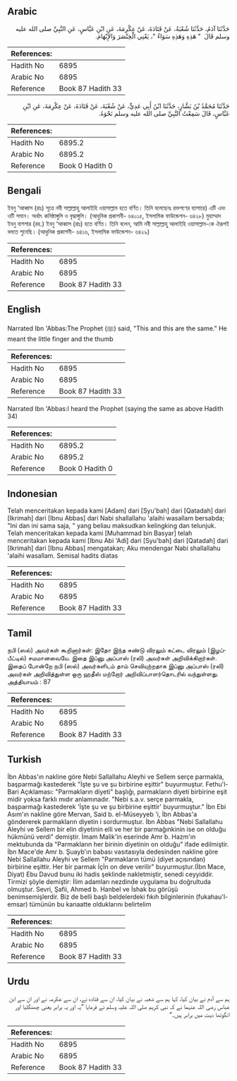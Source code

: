 ## Arabic


<div dir="rtl" lang="ar" style={{fontSize:'larger',backgroundColor:'#f8f9fa',padding:20}}>
حَدَّثَنَا آدَمُ، حَدَّثَنَا شُعْبَةُ، عَنْ قَتَادَةَ، عَنْ عِكْرِمَةَ، عَنِ ابْنِ عَبَّاسٍ، عَنِ النَّبِيِّ صلى الله عليه وسلم قَالَ ‏ "‏ هَذِهِ وَهَذِهِ سَوَاءٌ ‏"‏، يَعْنِي الْخِنْصَرَ وَالإِبْهَامَ‏.‏
</div>
<div style={{backgroundColor:'#f8f9fa',padding:20, marginBottom: 10}}><table> <thead> <tr> <th>References:</th> <th></th> </tr> </thead> <tbody><tr><td>Hadith No</td><td>6895</td></tr><tr><td>Arabic No</td><td>6895</td></tr><tr><td>Reference</td><td>Book 87 Hadith 33</td></tr></tbody></table></div>


<div dir="rtl" lang="ar" style={{fontSize:'larger',backgroundColor:'#f8f9fa',padding:20}}>
حَدَّثَنَا مُحَمَّدُ بْنُ بَشَّارٍ، حَدَّثَنَا ابْنُ أَبِي عَدِيٍّ، عَنْ شُعْبَةَ، عَنْ قَتَادَةَ، عَنْ عِكْرِمَةَ، عَنِ ابْنِ عَبَّاسٍ، قَالَ سَمِعْتُ النَّبِيَّ صلى الله عليه وسلم نَحْوَهُ‏.‏
</div>
<div style={{backgroundColor:'#f8f9fa',padding:20, marginBottom: 10}}><table> <thead> <tr> <th>References:</th> <th></th> </tr> </thead> <tbody><tr><td>Hadith No</td><td>6895.2</td></tr><tr><td>Arabic No</td><td>6895.2</td></tr><tr><td>Reference</td><td>Book 0 Hadith 0</td></tr></tbody></table></div>

## Bengali


<div dir="ltr" lang="bn" style={{fontSize:'larger',backgroundColor:'#f8f9fa',padding:20}}>
ইবনু ‘আব্বাস (রাঃ) সূত্রে নবী সাল্লাল্লাহু আলাইহি ওয়াসাল্লাম হতে বর্ণিত। তিনি বলেছেনঃ রক্তপণের ব্যাপারে) এটি এবং ওটি সমান। অর্থাৎ কনিষ্ঠাঙ্গুলি ও বৃদ্ধাঙ্গুলি। (আধুনিক প্রকাশনী- ৬৪০১৫, ইসলামিক ফাউন্ডেশন- ৬৪২৮) মুহাম্মাদ ইবনু বাশশার (রহ.) ইবনু ‘আব্বাস (রাঃ) হতে বর্ণিত। তিনি বলেন, আমি নবী সাল্লাল্লাহু আলাইহি ওয়াসাল্লাম-কে ঐরূপই বলতে শুনেছি। (আধুনিক প্রকাশনী- ৬৪১৬, ইসলামিক ফাউন্ডেশন- ৬৪২৯)
</div>
<div style={{backgroundColor:'#f8f9fa',padding:20, marginBottom: 10}}><table> <thead> <tr> <th>References:</th> <th></th> </tr> </thead> <tbody><tr><td>Hadith No</td><td>6895</td></tr><tr><td>Arabic No</td><td>6895</td></tr><tr><td>Reference</td><td>Book 87 Hadith 33</td></tr></tbody></table></div>

## English


<div dir="ltr" lang="en" style={{fontSize:'larger',backgroundColor:'#f8f9fa',padding:20}}>
Narrated Ibn 'Abbas:The Prophet (ﷺ) said, "This and this are the same." He meant the little finger and the thumb
</div>
<div style={{backgroundColor:'#f8f9fa',padding:20, marginBottom: 10}}><table> <thead> <tr> <th>References:</th> <th></th> </tr> </thead> <tbody><tr><td>Hadith No</td><td>6895</td></tr><tr><td>Arabic No</td><td>6895</td></tr><tr><td>Reference</td><td>Book 87 Hadith 33</td></tr></tbody></table></div>


<div dir="ltr" lang="en" style={{fontSize:'larger',backgroundColor:'#f8f9fa',padding:20}}>
Narrated Ibn 'Abbas:I heard the Prophet (saying the same as above Hadith 34)
</div>
<div style={{backgroundColor:'#f8f9fa',padding:20, marginBottom: 10}}><table> <thead> <tr> <th>References:</th> <th></th> </tr> </thead> <tbody><tr><td>Hadith No</td><td>6895.2</td></tr><tr><td>Arabic No</td><td>6895.2</td></tr><tr><td>Reference</td><td>Book 0 Hadith 0</td></tr></tbody></table></div>

## Indonesian


<div dir="ltr" lang="id" style={{fontSize:'larger',backgroundColor:'#f8f9fa',padding:20}}>
Telah menceritakan kepada kami [Adam] dari [Syu'bah] dari [Qatadah] dari [Ikrimah] dari [Ibnu Abbas] dari Nabi shallallahu 'alaihi wasallam bersabda; "Ini dan ini sama saja, " yang beliau maksudkan kelingking dan telunjuk. Telah menceritakan kepada kami [Muhammad bin Basyar] telah menceritakan kepada kami [Ibnu Abi 'Adi] dari [Syu'bah] dari [Qatadah] dari [Ikrimah] dari [Ibnu Abbas] mengatakan; Aku mendengar Nabi shallallahu 'alaihi wasallam. Semisal hadits diatas
</div>
<div style={{backgroundColor:'#f8f9fa',padding:20, marginBottom: 10}}><table> <thead> <tr> <th>References:</th> <th></th> </tr> </thead> <tbody><tr><td>Hadith No</td><td>6895</td></tr><tr><td>Arabic No</td><td>6895</td></tr><tr><td>Reference</td><td>Book 87 Hadith 33</td></tr></tbody></table></div>

## Tamil


<div dir="ltr" lang="ta" style={{fontSize:'larger',backgroundColor:'#f8f9fa',padding:20}}>
நபி (ஸல்) அவர்கள் கூறினார்கள்: இதோ இந்த சுண்டு விரலும் கட்டை விரலும் (இழப்பீட்டில்) சமமானவையே. இதை இப்னு அப்பாஸ் (ரலி) அவர்கள் அறிவிக்கிறார்கள். இதைப் போன்றே நபி (ஸல்) அவர்களிடம் தாம் செவியுற்றதாக இப்னு அப்பாஸ் (ரலி) அவர்கள் அறிவித்துள்ள ஒரு ஹதீஸ் மற்றோர் அறிவிப்பாளர்தொடரில் வந்துள்ளது. அத்தியாயம் : 87
</div>
<div style={{backgroundColor:'#f8f9fa',padding:20, marginBottom: 10}}><table> <thead> <tr> <th>References:</th> <th></th> </tr> </thead> <tbody><tr><td>Hadith No</td><td>6895</td></tr><tr><td>Arabic No</td><td>6895</td></tr><tr><td>Reference</td><td>Book 87 Hadith 33</td></tr></tbody></table></div>

## Turkish


<div dir="ltr" lang="tr" style={{fontSize:'larger',backgroundColor:'#f8f9fa',padding:20}}>
İbn Abbas'ın nakline göre Nebi Sallallahu Aleyhi ve Sellem serçe parmakla, başparmağı kastederek "İşte şu ve şu birbirine eşittir" buyurmuştur. Fethu'l-Bari Açıklaması: "Parmakların diyeti" başlığı, parmakların diyeti birbirine eşit midir yoksa farklı mıdır anlamınadır. "Nebi s.a.v. serçe parmakla, başparmağı kastederek 'İşte şu ve şu birbirine eşittir' buyurmuştur." İbn Ebi Asım'ın nakline göre Mervan, Said b. el-Müseyyeb 'i, İbn Abbas'a göndererek parmakların diyetin i sordurmuştur. İbn Abbas "Nebi Sallallahu Aleyhi ve Sellem bir elin diyetinin elli ve her bir parmağınkinin ise on olduğu hükmünü verdi" demiştir. İmam Malik'in eserinde Amr b. Hazm'ın mektubunda da "Parmakların her birinin diyetinin on olduğu" ifade edilmiştir. İbn Mace'de Amr b. Şuayb'ın babası vasıtasıyla dedesinden nakline göre Nebi Sallallahu Aleyhi ve Sellem "Parmakların tümü (diyet açısından) birbirine eşittir. Her bir parmak İçİn on deve verilir" buyurmuştur.(İbn Mace, Diyat) Ebu Davud bunu iki hadis şeklinde nakletmiştir, senedi ceyyiddir. Tirmizi şöyle demiştir: İlim adamları nezdinde uygulama bu doğrultuda olmuştur. Sevri, Şafii, Ahmed b. Hanbel ve İshak bu görüşü benimsemişlerdir. Biz de belli başlı beldelerdeki fıkıh bilginlerinin (fukahau'l-emsar) tümünün bu kanaatte olduklarını belirtelim
</div>
<div style={{backgroundColor:'#f8f9fa',padding:20, marginBottom: 10}}><table> <thead> <tr> <th>References:</th> <th></th> </tr> </thead> <tbody><tr><td>Hadith No</td><td>6895</td></tr><tr><td>Arabic No</td><td>6895</td></tr><tr><td>Reference</td><td>Book 87 Hadith 33</td></tr></tbody></table></div>

## Urdu


<div dir="rtl" lang="ur" style={{fontSize:'larger',backgroundColor:'#f8f9fa',padding:20}}>
ہم سے آدم نے بیان کیا، کہا ہم سے شعبہ نے بیان کیا، ان سے قتادہ نے، ان سے عکرمہ نے اور ان سے ابن عباس رضی اللہ عنہما نے کہ نبی کریم صلی اللہ علیہ وسلم نے فرمایا ”یہ اور یہ برابر یعنی چھنگلیا اور انگوٹھا دیت میں برابر ہیں۔“
</div>
<div style={{backgroundColor:'#f8f9fa',padding:20, marginBottom: 10}}><table> <thead> <tr> <th>References:</th> <th></th> </tr> </thead> <tbody><tr><td>Hadith No</td><td>6895</td></tr><tr><td>Arabic No</td><td>6895</td></tr><tr><td>Reference</td><td>Book 87 Hadith 33</td></tr></tbody></table></div>